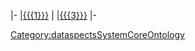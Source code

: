 |-
|[[{{{1}}}]]
|{{PropName|{{{2}}}}}
|[[{{{3}}}]]
|-<noinclude>[[Category:dataspectsSystemCoreOntology]]</noinclude>
